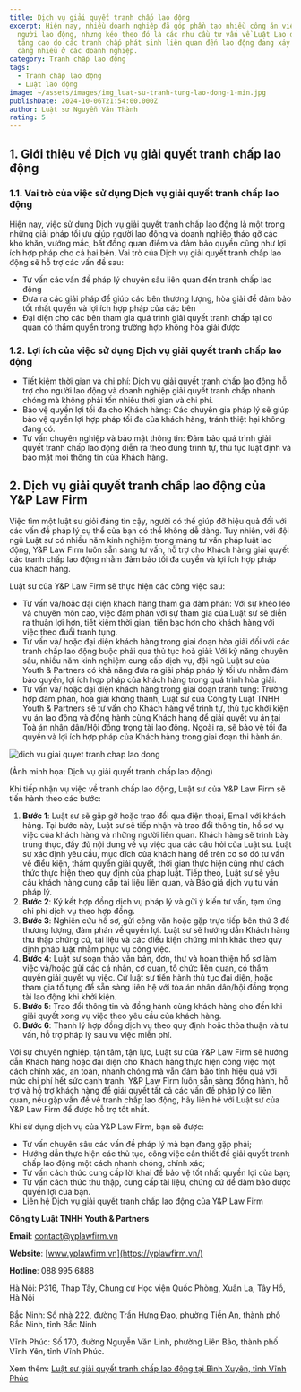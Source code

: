 ```yaml
---
title: Dịch vụ giải quyết tranh chấp lao động
excerpt: Hiện nay, nhiều doanh nghiệp đã góp phần tạo nhiều công ăn việc làm cho
  người lao động, nhưng kéo theo đó là các nhu cầu tư vấn về Luật Lao động cũng
  tăng cao do các tranh chấp phát sinh liên quan đến lao động đang xảy ra ngày
  càng nhiều ở các doanh nghiệp.
category: Tranh chấp lao động
tags:
  - Tranh chấp lao động
  - Luật lao động
image: ~/assets/images/img_luat-su-tranh-tung-lao-dong-1-min.jpg
publishDate: 2024-10-06T21:54:00.000Z
author: Luật sư Nguyễn Văn Thành
rating: 5
---
```

## 1. Giới thiệu về Dịch vụ giải quyết tranh chấp lao động

### 1.1. Vai trò của việc sử dụng Dịch vụ giải quyết tranh chấp lao động

Hiện nay, việc sử dụng Dịch vụ giải quyết tranh chấp lao động là một trong những giải pháp tối ưu giúp người lao động và doanh nghiệp tháo gỡ các khó khăn, vướng mắc, bất đồng quan điểm và đảm bảo quyền cũng như lợi ích hợp pháp cho cả hai bên. Vai trò của Dịch vụ giải quyết tranh chấp lao động sẽ hỗ trợ các vấn đề sau:

* Tư vấn các vấn đề pháp lý chuyên sâu liên quan đến tranh chấp lao động
* Đưa ra các giải pháp để giúp các bên thương lượng, hòa giải để đảm bảo tốt nhất quyền và lợi ích hợp pháp của các bên
* Đại diện cho các bên tham gia quá trình giải quyết tranh chấp tại cơ quan có thẩm quyền trong trường hợp không hòa giải được

### 1.2. Lợi ích của việc sử dụng Dịch vụ giải quyết tranh chấp lao động 

* Tiết kiệm thời gian và chi phí: Dịch vụ giải quyết tranh chấp lao động hỗ trợ cho người lao động và doanh nghiệp giải quyết tranh chấp nhanh chóng mà không phải tốn nhiều thời gian và chi phí.
* Bảo vệ quyền lợi tối đa cho Khách hàng: Các chuyên gia pháp lý sẽ giúp bảo vệ quyền lợi hợp pháp tối đa của khách hàng, tránh thiệt hại không đáng có.
* Tư vấn chuyên nghiệp và bảo mật thông tin: Đảm bảo quá trình giải quyết tranh chấp lao động diễn ra theo đúng trình tự, thủ tục luật định và bảo mật mọi thông tin của Khách hàng.

## 2. Dịch vụ giải quyết tranh chấp lao động của Y&P Law Firm

Việc tìm một luật sư giỏi đáng tin cậy, người có thể giúp đỡ hiệu quả đối với các vấn đề pháp lý cụ thể của bạn có thể không dễ dàng. Tuy nhiên, với đội ngũ Luật sư có nhiều năm kinh nghiệm trong mảng tư vấn pháp luật lao động, Y&P Law Firm luôn sẵn sàng tư vấn, hỗ trợ cho Khách hàng giải quyết các tranh chấp lao động nhằm đảm bảo tối đa quyền và lợi ích hợp pháp của khách hàng.

Luật sư của Y&P Law Firm sẽ thực hiện các công việc sau: 

* Tư vấn và/hoặc đại diện khách hàng tham gia đàm phán: Với sự khéo léo và chuyên môn cao, việc đàm phán với sự tham gia của Luật sư sẽ diễn ra thuận lợi hơn, tiết kiệm thời gian, tiền bạc hơn cho khách hàng với việc theo đuổi tranh tụng.
* Tư vấn và/ hoặc đại diện khách hàng trong giai đoạn hòa giải đối với các tranh chấp lao động buộc phải qua thủ tục hoà giải: Với kỹ năng chuyên sâu, nhiều năm kinh nghiệm cung cấp dịch vụ, đội ngũ Luật sư của Youth & Partners có khả năng đưa ra giải pháp pháp lý tối ưu nhằm đảm bảo quyền, lợi ích hợp pháp của khách hàng trong quá trình hòa giải.
* Tư vấn và/ hoặc đại diện khách hàng trong giai đoạn tranh tụng: Trường hợp đàm phán, hoà giải không thành, Luật sư của Công ty Luật TNHH Youth & Partners sẽ tư vấn cho Khách hàng về trình tự, thủ tục khởi kiện vụ án lao động và đồng hành cùng Khách hàng để giải quyết vụ án tại Toà án nhân dân/Hội đồng trọng tài lao động. Ngoài ra, sẽ bảo vệ tối đa quyền và lợi ích hợp pháp của Khách hàng trong giai đoạn thi hành án. 

![dich vu giai quyet tranh chap lao dong](~/assets/images/thời-hiệu-yêu-cầu-giải-quyết-tranh-chấp-lao-động-theo-quy-định.jpg "dich vu giai quyet tranh chap lao dong")

(Ảnh minh họa: Dịch vụ giải quyết tranh chấp lao động)

Khi tiếp nhận vụ việc về tranh chấp lao động, Luật sư của Y&P Law Firm sẽ tiến hành theo các bước: 

1. **Bước 1**: Luật sư sẽ gặp gỡ hoặc trao đổi qua điện thoại, Email với khách hàng. Tại bước này, Luật sư sẽ tiếp nhận và trao đổi thông tin, hồ sơ vụ việc của khách hàng và những người liên quan. Khách hàng sẽ trình bày trung thực, đầy đủ nội dung về vụ việc qua các câu hỏi của Luật sư. Luật sư xác định yêu cầu, mục đích của khách hàng để trên cơ sở đó tư vấn về điều kiện, thẩm quyền giải quyết, thời gian thực hiện cũng như cách thức thực hiện theo quy định của pháp luật. Tiếp theo, Luật sư sẽ yêu cầu khách hàng cung cấp tài liệu liên quan, và Báo giá dịch vụ tư vấn pháp lý.
2. **Bước 2**: Ký kết hợp đồng dịch vụ pháp lý  và gửi ý kiến tư vấn, tạm ứng chi phí dịch vụ theo hợp đồng.
3. **Bước 3**: Nghiên cứu hồ sơ, gửi công văn hoặc gặp trực tiếp bên thứ 3 để thương lượng, đàm phán về quyền lợi. Luật sư sẽ hướng dẫn Khách hàng thu thập chứng cứ, tài liệu và các điều kiện chứng minh khác theo quy định pháp luật nhằm phục vụ công việc.
4. **Bước 4**: Luật sư soạn thảo văn bản, đơn, thư và hoàn thiện hồ sơ làm việc và/hoặc gửi các cá nhân, cơ quan, tổ chức liên quan, có thẩm quyền giải quyết vụ việc. Cử luật sư tiến hành thủ tục đại diện, hoặc tham gia tố tụng để sẵn sàng liên hệ với tòa án nhân dân/hội đồng trọng tài lao động khi khởi kiện.
5. **Bước 5**: Trao đổi thông tin và đồng hành cùng khách hàng cho đến khi giải quyết xong vụ việc theo yêu cầu của khách hàng.
6. **Bước 6**: Thanh lý hợp đồng dịch vụ theo quy định hoặc thỏa thuận và tư vấn, hỗ trợ pháp lý sau vụ việc miễn phí.

Với sự chuyên nghiệp, tận tâm, tận lực, Luật sư của Y&P Law Firm sẽ hướng dẫn Khách hàng hoặc đại diện cho Khách hàng thực hiện công việc một cách chính xác, an toàn, nhanh chóng mà vẫn đảm bảo tính hiệu quả với mức chi phí hết sức cạnh tranh. Y&P Law Firm luôn sẵn sàng đồng hành, hỗ trợ và hỗ trợ khách hàng để giái quyết tất cả các vấn đề pháp lý có liên quan, nếu gặp vấn đề về tranh chấp lao động, hãy liên hệ với Luật sư của Y&P Law Firm để được hỗ trợ tốt nhất. 

Khi sử dụng dịch vụ của Y&P Law Firm, bạn sẽ được:

* Tư vấn chuyên sâu các vấn đề pháp lý mà bạn đang gặp phải;
* Hướng dẫn thực hiện các thủ tục, công việc cần thiết để giải quyết tranh chấp lao động một cách nhanh chóng, chính xác;
* Tư vấn cách thức cung cấp lời khai để bảo vệ tốt nhất quyền lợi của bạn;
* Tư vấn cách thức thu thập, cung cấp tài liệu, chứng cứ để đảm bảo được quyền lợi của bạn.
* Liên hệ Dịch vụ giải quyết tranh chấp lao động của Y&P Law Firm

**Công ty Luật TNHH Youth & Partners**

**Email**: contact@yplawfirm.vn

**Website**: [www.yplawfirm.vn](https://yplawfirm.vn/)

**Hotline**: 088 995 6888

Hà Nội: P316, Tháp Tây, Chung cư Học viện Quốc Phòng, Xuân La, Tây Hồ, Hà Nội

Bắc Ninh: Số nhà 222, đường Trần Hưng Đạo, phường Tiền An, thành phố Bắc Ninh, tỉnh Bắc Ninh

Vĩnh Phúc: Số 170, đường Nguyễn Văn Linh, phường Liên Bảo, thành phố Vĩnh Yên, tỉnh Vĩnh Phúc.

Xem thêm: [Luật sư giải quyết tranh chấp lao động tại Bình Xuyên, tỉnh Vĩnh Phúc](https://vinhphuclawyers.vn/dich-vu-phap-ly/lao-dong/luat-su-giai-quyet-tranh-chap-lao-dong-tai-binh-xuyen-tinh-vinh-phuc-32304.htm)
